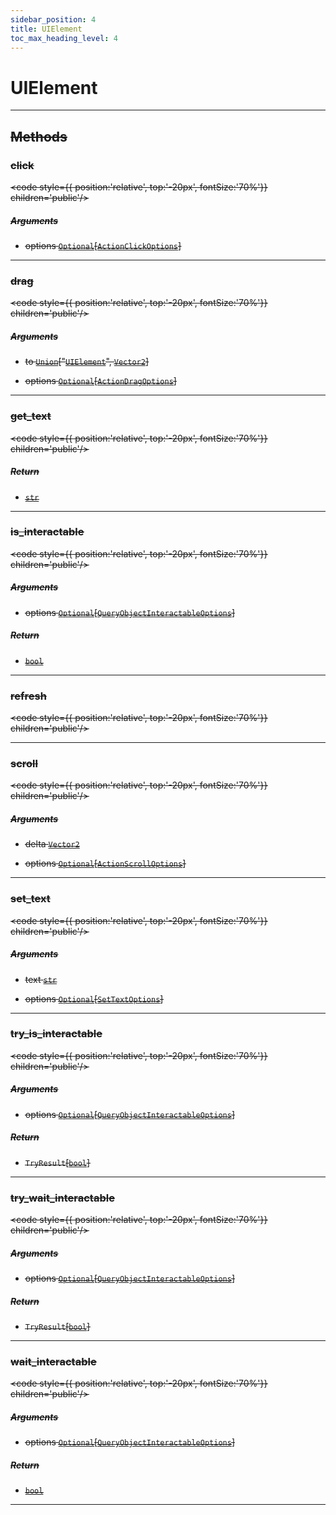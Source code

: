 ```yaml
---
sidebar_position: 4
title: UIElement
toc_max_heading_level: 4
---
```


# UIElement <s generated />

<hr class="solid" />  <s generated />

## Methods <s generated />

### click <s generated />

<s childtag /> <code style={{ position:'relative', top:'-20px', fontSize:'70%'}} children='public'/> <s generated />

##### Arguments <s generated />

- options [`Optional`]( https://docs.python.org/3.9/library/typing.html?highlight=optional#typing.Optional)[[`ActionClickOptions`]( action-click-options)] <s generated />

<hr class="solid" />  <s generated />

### drag <s generated />

<s childtag /> <code style={{ position:'relative', top:'-20px', fontSize:'70%'}} children='public'/> <s generated />

##### Arguments <s generated />

- to [`Union`]( https://docs.python.org/3.9/library/typing.html?highlight=optional#typing.Union)["[`UIElement`]( ui-element)", [`Vector2`]( vector2)] <s generated />

- options [`Optional`]( https://docs.python.org/3.9/library/typing.html?highlight=optional#typing.Optional)[[`ActionDragOptions`]( action-drag-options)] <s generated />

<hr class="solid" />  <s generated />

### get_text <s generated />

<s childtag /> <code style={{ position:'relative', top:'-20px', fontSize:'70%'}} children='public'/> <s generated />

##### Return <s generated />

- [`str`]( https://docs.python.org/3.9/library/stdtypes.html?highlight=int#numeric-types-int-float-complex) <s generated />

<hr class="solid" />  <s generated />

### is_interactable <s generated />

<s childtag /> <code style={{ position:'relative', top:'-20px', fontSize:'70%'}} children='public'/> <s generated />

##### Arguments <s generated />

- options [`Optional`]( https://docs.python.org/3.9/library/typing.html?highlight=optional#typing.Optional)[[`QueryObjectInteractableOptions`]( query-object-interactable-options)] <s generated />

##### Return <s generated />

- [`bool`]( https://docs.python.org/3.9/library/stdtypes.html?highlight=int#boolean-values) <s generated />

<hr class="solid" />  <s generated />

### refresh <s generated />

<s childtag /> <code style={{ position:'relative', top:'-20px', fontSize:'70%'}} children='public'/> <s generated />

<hr class="solid" />  <s generated />

### scroll <s generated />

<s childtag /> <code style={{ position:'relative', top:'-20px', fontSize:'70%'}} children='public'/> <s generated />

##### Arguments <s generated />

- delta [`Vector2`]( vector2) <s generated />

- options [`Optional`]( https://docs.python.org/3.9/library/typing.html?highlight=optional#typing.Optional)[[`ActionScrollOptions`]( action-scroll-options)] <s generated />

<hr class="solid" />  <s generated />

### set_text <s generated />

<s childtag /> <code style={{ position:'relative', top:'-20px', fontSize:'70%'}} children='public'/> <s generated />

##### Arguments <s generated />

- text [`str`]( https://docs.python.org/3.9/library/stdtypes.html?highlight=int#numeric-types-int-float-complex) <s generated />

- options [`Optional`]( https://docs.python.org/3.9/library/typing.html?highlight=optional#typing.Optional)[[`SetTextOptions`]( set-text-options)] <s generated />

<hr class="solid" />  <s generated />

### try_is_interactable <s generated />

<s childtag /> <code style={{ position:'relative', top:'-20px', fontSize:'70%'}} children='public'/> <s generated />

##### Arguments <s generated />

- options [`Optional`]( https://docs.python.org/3.9/library/typing.html?highlight=optional#typing.Optional)[[`QueryObjectInteractableOptions`]( query-object-interactable-options)] <s generated />

##### Return <s generated />

- `TryResult`[[`bool`]( https://docs.python.org/3.9/library/stdtypes.html?highlight=int#boolean-values)] <s generated />

<hr class="solid" />  <s generated />

### try_wait_interactable <s generated />

<s childtag /> <code style={{ position:'relative', top:'-20px', fontSize:'70%'}} children='public'/> <s generated />

##### Arguments <s generated />

- options [`Optional`]( https://docs.python.org/3.9/library/typing.html?highlight=optional#typing.Optional)[[`QueryObjectInteractableOptions`]( query-object-interactable-options)] <s generated />

##### Return <s generated />

- `TryResult`[[`bool`]( https://docs.python.org/3.9/library/stdtypes.html?highlight=int#boolean-values)] <s generated />

<hr class="solid" />  <s generated />

### wait_interactable <s generated />

<s childtag /> <code style={{ position:'relative', top:'-20px', fontSize:'70%'}} children='public'/> <s generated />

##### Arguments <s generated />

- options [`Optional`]( https://docs.python.org/3.9/library/typing.html?highlight=optional#typing.Optional)[[`QueryObjectInteractableOptions`]( query-object-interactable-options)] <s generated />

##### Return <s generated />

- [`bool`]( https://docs.python.org/3.9/library/stdtypes.html?highlight=int#boolean-values) <s generated />

<hr class="solid" />  <s generated />

